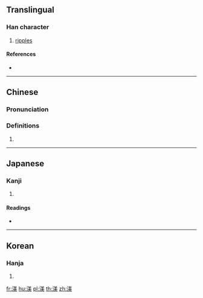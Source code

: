 {{character info/new}}
==Translingual==

===Han character===
{{Han char|rn=85|rad=水|as=09|sn=12|four=38135|canj=ETGK|ids=⿰氵美}}

# [[ripple]]s

====References====
* {{Han ref|kx=0635.190|dkj=17796|dj=1043.040|hdz=31685.020|uh=6E3C|ud=28220|bh=D9ED|bd=55789}}

----

==Chinese==
{{zh-forms}}

===Pronunciation===
{{zh-pron
|m=měi
|c=mei5
|mc=y
|oc=y
|ma=
|cat=n
}}

===Definitions===
{{zh-hanzi}}

# {{rfdef|lang=zh}}

----

==Japanese==

===Kanji===
{{ja-kanji|grade=|rs=水09}}

# {{defn|lang=ja|sort=水09}}

====Readings====
* {{ja-readings|on=[[び]] (bi), [[み]] (mi)|kun=}}

----

==Korean==

===Hanja===
{{ko-hanja|hangeul=미|eumhun=|rv=mi|mr=mi|y=mi}}

# {{defn|lang=ko|sort=水09}}

[[fr:渼]]
[[hu:渼]]
[[pl:渼]]
[[th:渼]]
[[zh:渼]]